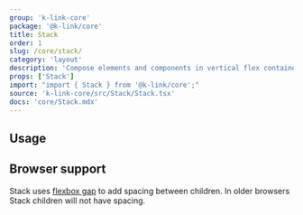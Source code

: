```yaml
---
group: 'k-link-core'
package: '@k-link/core'
title: Stack
order: 1
slug: /core/stack/
category: 'layout'
description: 'Compose elements and components in vertical flex container'
props: ['Stack']
import: "import { Stack } from '@k-link/core';"
source: 'k-link-core/src/Stack/Stack.tsx'
docs: 'core/Stack.mdx'
---
```



## Usage

<Demo data={StackDemos.configurator} />

## Browser support

Stack uses [flexbox gap](https://caniuse.com/flexbox-gap) to add spacing between children.
In older browsers Stack children will not have spacing.
